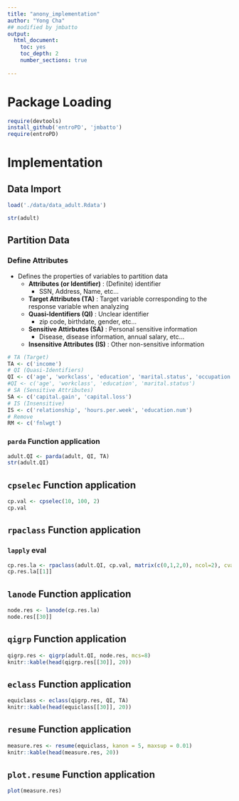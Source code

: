 ```yaml
---
title: "anony_implementation"
author: "Yong Cha"
## modified by jmbatto
output: 
  html_document:
    toc: yes
    toc_depth: 2
    number_sections: true
    
---
```



# Package Loading
```r
require(devtools)
install_github('entroPD', 'jmbatto')
require(entroPD)
```



# Implementation

## Data Import
```r
load('./data/data_adult.Rdata')
```

```r
str(adult)
```


## Partition Data

### Define Attributes

* Defines the properties of variables to partition data 
    * __Attributes (or Identifier)__ : (Definite) identifier 
        * SSN, Address, Name, etc...
    * __Target Attributes (TA)__ : Target variable corresponding to the response variable when analyzing  
    * __Quasi-Identifiers (QI)__ : Unclear identifier 
        * zip code, birthdate, gender, etc...
    * __Sensitive Attirbutes (SA)__ : Personal sensitive information 
        * Disease, disease information, annual salary, etc... 
    * __Insensitive Attributes (IS)__ : Other non-sensitive information 
    

```r
# TA (Target)
TA <- c('income')
# QI (Quasi-Identifiers)
QI <- c('age', 'workclass', 'education', 'marital.status', 'occupation', 'race', 'sex', 'native.country')
#QI <- c('age', 'workclass', 'education', 'marital.status')
# SA (Sensitive Attributes)
SA <- c('capital.gain', 'capital.loss')
# IS (Insensitive)
IS <- c('relationship', 'hours.per.week', 'education.num')
# Remove
RM <- c('fnlwgt')
```

### `parda` Function application 

```r
adult.QI <- parda(adult, QI, TA)
str(adult.QI)
```



## `cpselec` Function application 

```r
cp.val <- cpselec(10, 100, 2)
cp.val
```



## `rpaclass` Function application 


### `lapply` eval

```r
cp.res.la <- rpaclass(adult.QI, cp.val, matrix(c(0,1,2,0), ncol=2), cval = 100)
cp.res.la[[1]]
```


## `lanode` Function application 

```r
node.res <- lanode(cp.res.la)
node.res[[30]]
```


## `qigrp` Function application 

```r
qigrp.res <- qigrp(adult.QI, node.res, mcs=8)
knitr::kable(head(qigrp.res[[30]], 20))
```


## `eclass` Function application 

```r
equiclass <- eclass(qigrp.res, QI, TA)
knitr::kable(head(equiclass[[30]], 20))
```



## `resume` Function application 

```r
measure.res <- resume(equiclass, kanon = 5, maxsup = 0.01)
knitr::kable(head(measure.res, 20))
```


## `plot.resume` Function application 
```r
plot(measure.res)
```

